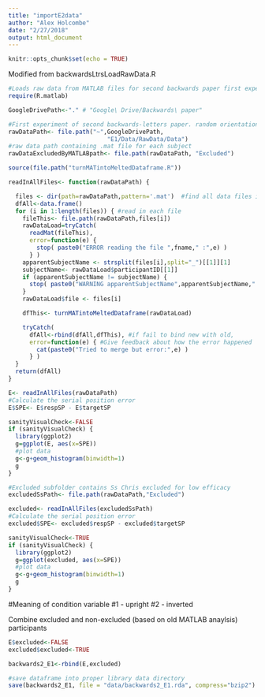 ```yaml
---
title: "importE2data"
author: "Alex Holcombe"
date: "2/27/2018"
output: html_document
---
```


```r
knitr::opts_chunk$set(echo = TRUE)
```

Modified from backwardsLtrsLoadRawData.R

```r

#Loads raw data from MATLAB files for second backwards paper first experiment
require(R.matlab)

GoogleDrivePath<-"." # "Google\ Drive/Backwards\ paper"

#First experiment of second backwards-letters paper. random orientation each trial.
rawDataPath<- file.path("~",GoogleDrivePath,
                            "E1/Data/RawData/Data")
#raw data path containing .mat file for each subject
rawDataExcludedByMATLABpath<- file.path(rawDataPath, "Excluded")

source(file.path("turnMATintoMeltedDataframe.R"))

readInAllFiles<- function(rawDataPath) {

  files <- dir(path=rawDataPath,pattern='.mat')  #find all data files in this directory
  dfAll<-data.frame()
  for (i in 1:length(files)) { #read in each file
    fileThis<- file.path(rawDataPath,files[i])
    rawDataLoad=tryCatch(
      readMat(fileThis),
      error=function(e) {
        stop( paste0("ERROR reading the file ",fname," :",e) )
      } )
    apparentSubjectName <- strsplit(files[i],split="_")[[1]][1]
    subjectName<- rawDataLoad$participantID[[1]]
    if (apparentSubjectName != subjectName) {
      stop( paste0("WARNING apparentSubjectName",apparentSubjectName," from filename does not match subjectName in data structure",subjectName) )
    }
    rawDataLoad$file <- files[i]

    dfThis<- turnMATintoMeltedDataframe(rawDataLoad)

    tryCatch(
      dfAll<-rbind(dfAll,dfThis), #if fail to bind new with old,
      error=function(e) { #Give feedback about how the error happened
        cat(paste0("Tried to merge but error:",e) )
      } )
  }
  return(dfAll)
}
```

```r

E<- readInAllFiles(rawDataPath)
#Calculate the serial position error
E$SPE<- E$respSP - E$targetSP

sanityVisualCheck<-FALSE
if (sanityVisualCheck) {
  library(ggplot2)
  g=ggplot(E, aes(x=SPE))
  #plot data
  g<-g+geom_histogram(binwidth=1)
  g
}

#Excluded subfolder contains Ss Chris excluded for low efficacy
excludedSsPath<- file.path(rawDataPath,"Excluded")

excluded<- readInAllFiles(excludedSsPath)
#Calculate the serial position error
excluded$SPE<- excluded$respSP - excluded$targetSP
```

```r

sanityVisualCheck<-TRUE
if (sanityVisualCheck) {
  library(ggplot2)
  g=ggplot(excluded, aes(x=SPE))
  #plot data
  g<-g+geom_histogram(binwidth=1)
  g
}

```

#Meaning of condition variable
#1 - upright
#2 - inverted

Combine excluded and non-excluded (based on old MATLAB anaylsis) participants
```r

E$excluded<-FALSE
excluded$excluded<-TRUE

backwards2_E1<-rbind(E,excluded)

#save dataframe into proper library data directory
save(backwards2_E1, file = "data/backwards2_E1.rda", compress="bzip2")

```


